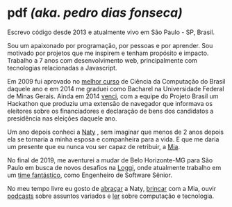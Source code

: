 
# pdf _(aka. pedro dias fonseca)_

<Social />
<LanguageSwap to='enUS' />

Escrevo código desde 2013 e atualmente vivo em São Paulo - SP, Brasil.

Sou um apaixonado por programação, por pessoas e por aprender. Sou motivado por projetos que me inspirem e tenham propósito e impacto. Trabalho a 7 anos com desenvolvimento web, principalmente com tecnologias relacionadas a Javascript.

Em 2009 fui aprovado no [melhor curso](http://ruf.folha.uol.com.br/2014/rankingdecursos/cienciadacomputacao/) de Ciência da Computação do Brasil daquele ano e em 2014 me graduei como Bacharel na Universidade Federal de Minas Gerais. Ainda em 2014 [venci](https://exame.abril.com.br/tecnologia/plug-in-informa-quem-financia-candidatos-as-eleicoes/), com a equipe do Projeto Brasil um Hackathon que produziu uma extensão de navegador que informava os eleitores sobre os financiadores e declaração de bens dos candidatos a presidência nas eleições daquele ano.

Um ano depois conheci a [Naty](/img/naty-pedro-show-pearl-jam.jpg)
, sem imaginar que menos de 2 anos depois ela se tornaria a minha esposa e companheira para a vida. E que me daria um presente que eu nunca vou ser capaz de retribuir, a [Mia](/img/pedro-mia.jpg).

No final de 2019, me aventurei a mudar de Belo Horizonte-MG para São Paulo em busca de novos desafios na [Loggi](https://www.loggi.com), onde atualmente trabalho em um [time fantástico](/img/loggi.jpeg), como Engenheiro de Software Sênior.

No meu tempo livre eu gosto de [abraçar](/img/naty-pedro.jpg) a Naty, [brincar](/img/pedro-mia.jpg) com a Mia, ouvir [podcasts](https://player.fm/pdf/) sobre assuntos variados e [ler](https://www.amazon.com.br/hz/wishlist/ls/32D2DEJ526ULT?ref_=wl_share) sobre computação e tecnologia.

<ProfileI18n />

